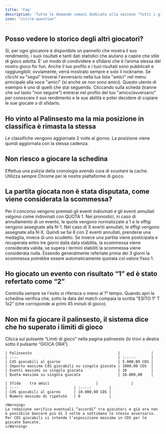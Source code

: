 ```yaml
---
title: 'Faq'
description: 'Tutte le domande comuni dedicate alla sezione "Tutti i giochi"'
icon: "circle-question"
---
```


## Posso vedere lo storico degli altri giocatori?

Sì, per ogni giocatore è disponibile un pannello che mostra il suo rendimento, i suoi risultati e tanti dati statistici che aiutano a capire che stile di gioco adotta.
E’ un modo di condividere e sfidarsi che è l’anima stessa del nostro gioco for fun. Anche il tuo profilo e i tuoi risultati sono pubblicati e raggiungibili: ovviamente, verrà mostrato sempre e solo il nickname.
Se clicchi su "segui" troverai l'avversario nella tua lista "amici" nel menu principale alla voce "amici" (si anche se non sono amici).
Questo utente di esempio è uno di quelli che stai seguendo.
Cliccando sulla scheda (tranne che sul tasto "non seguire") entrerai nel profilo del tuo "amico/avversario" per conoscere il suo rendimento e le sue abilità e poter decidere di copiare le sue giocate o di sfidarlo.

## Ho vinto al Palinsesto ma la mia posizione in classifica è rimasta la stessa

Le classifiche vengono aggiornate 2 volte al giorno. La posizione viene quindi aggiornata con la stessa cadenza.

## Non riesco a giocare la schedina

Effettua una pulizia della cronologia avendo cura di svuotare la cache. Utilizza sempre Chrome per le nostre piattaforme di gioco.

## La partita giocata non è stata disputata, come viene considerata la scommessa?

Per il concorso vengono premiati gli eventi indovinati e gli eventi annullati valgono come indovinati con QUOTA 1. 
Nei pronostici, in caso di annullamento di un evento, le quote vengono normalizzate a 1 e le effigi vengono assegnate alla N-1. 
Nel caso di X eventi annullati, le effigi vengono assegnate alla N-X. Quindi se fai 8 con 2 eventi annullati, prenderai una medaglia, invece di uno scudetto.
Se invece una partita viene posticipata e recuperata entro tre giorni dalla data stabilita, la scommessa viene considerata valida, se supera i termini stabiliti la scommessa viene considerata nulla.
Essendo generalmente refertate prima dei 3 giorni la scommessa potrebbe essere automaticamente quotata col valore fisso 1.

## Ho giocato un evento con risultato “1” ed è stato refertato come “2”

Controlla sempre se l'esito si riferisca o meno al 1° tempo. 
Quando apri la schedina verifica che, sotto la data del match compaia la scritta "ESITO 1° T 1x2" (che corrisponde ai primi 45 minuti di gioco).

## Non mi fa giocare il palinsesto, il sistema dice che ho superato i limiti di gioco

Clicca sul pulsante “Limiti di gioco” nella pagina palinsesto (lo trovi a destra sotto il pulsante “GIOCA ORA”).

    | Palinsesto                                       |              |
    | :---                                             | :----:       |
    | CdS giocabili al giorno                          | 5.000,00 CDS |   
    | Importo massimo CdS giocabili su singola giocata | 1000,00 CDS  |
    | Eventi massimi su singola giocata                | 10           |
    | Quota massima su singola giocata                 | 10.000,00    |

    | Sfida    tra amici                     |               |
    | :---                         | :----:        |
    | CdS giocabili al giorno      | 10.000,00 CDS |   
    | Numero massimo di ripetute   | 0             |

    <Warning>
    La redazione verifica eventuali “accordi” tra giocatori e già ora non è possibile bancare più di 3 volte a settimana lo stesso avversario.
    Per CDS giocabili si intende l’esposizione massima in CDS per le giocate bancate.
    </Warning>
